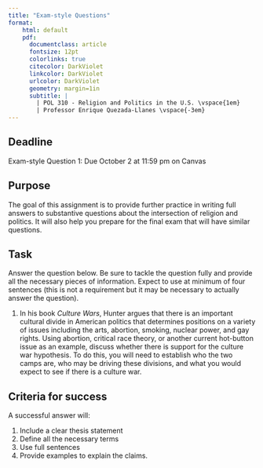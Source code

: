 ```yaml
---
title: "Exam-style Questions"
format:
    html: default
    pdf: 
      documentclass: article
      fontsize: 12pt
      colorlinks: true
      citecolor: DarkViolet
      linkcolor: DarkViolet
      urlcolor: DarkViolet
      geometry: margin=1in
      subtitle: | 
        | POL 310 - Religion and Politics in the U.S. \vspace{1em}
        | Professor Enrique Quezada-Llanes \vspace{-3em}
---
```


:::{.callout-important}
## Deadline

Exam-style Question 1: Due October 2 at 11:59 pm on Canvas

:::


## Purpose

The goal of this assignment is to provide further practice in writing full answers to substantive questions about the intersection of religion and politics. It will also help you prepare for the final exam that will have similar questions.



## Task

Answer the question below. Be sure to tackle the question fully and provide all the necessary pieces of information. Expect to use at minimum of four sentences (this is not a requirement but it may be necessary to actually answer the question).

1. In his book *Culture Wars*, Hunter argues that there is an important cultural divide in American politics that determines positions on a variety of issues including the arts, abortion, smoking, nuclear power, and gay rights. Using abortion, critical race theory, or another current hot-button issue as an example, discuss whether there is support for the culture war hypothesis. To do this, you will need to establish who the two camps are, who may be driving these divisions, and what you would expect to see if there is a culture war.


## Criteria for success

A successful answer will:

1. Include a clear thesis statement
2. Define all the necessary terms
3. Use full sentences
4. Provide examples to explain the claims.


